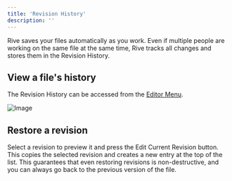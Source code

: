```yaml
---
title: 'Revision History'
description: ''
---
```


Rive saves your files automatically as you work. Even if multiple people are working on the same file at the same time, Rive tracks all changes and stores them in the Revision History. 

## View a file's history 

The Revision History can be accessed from the [Editor Menu](https://app.outverse.com/rive/doc/toolbar/docC0WckDcbf).

![Image](https://ucarecdn.com/74289c06-3fb9-47d9-93db-d557ffbf2d0a/)

## Restore a revision 

Select a revision to preview it and press the Edit Current Revision button. This copies the selected revision and creates a new entry at the top of the list. This guarantees that even restoring revisions is non-destructive, and you can always go back to the previous version of the file.